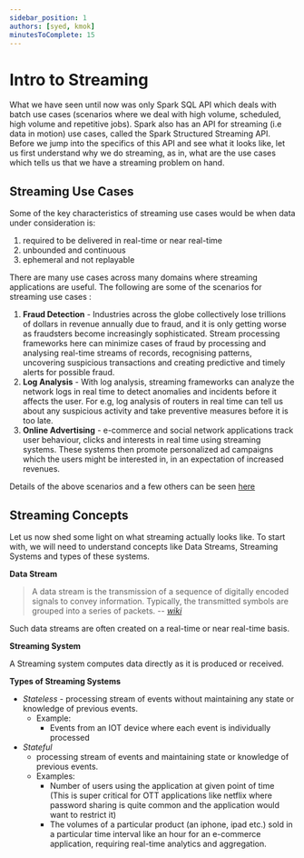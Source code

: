 ```yaml
---
sidebar_position: 1
authors: [syed, kmok]
minutesToComplete: 15
---
```


# Intro to Streaming

What we have seen until now was only Spark SQL API which deals with batch use cases (scenarios where we deal with high volume, scheduled, high volume and repetitive jobs). Spark also has an API for streaming (i.e data in motion) use cases, called the Spark Structured Streaming API. Before we jump into the specifics of this API and see what it looks like, let us first understand why we do streaming, as in, what are the use cases which tells us that we have a streaming problem on hand.

## Streaming Use Cases

Some of the key characteristics of streaming use cases would be when data under consideration is:

1.  required to be delivered in real-time or near real-time
2.  unbounded and continuous
3.  ephemeral and not replayable

There are many use cases across many domains where streaming applications are useful. The following are some of the scenarios for streaming use cases :

1. **Fraud Detection** - Industries across the globe collectively lose trillions of dollars in revenue annually due to fraud, and it is only getting worse as fraudsters become increasingly sophisticated. Stream processing frameworks here can minimize cases of fraud by processing and analysing real-time streams of records, recognising patterns, uncovering suspicious transactions and creating predictive and timely alerts for possible fraud.
2. **Log Analysis** - With log analysis, streaming frameworks can analyze the network logs in real time to detect anomalies and incidents before it affects the user. For e.g, log analysis of routers in real time can tell us about any suspicious activity and take preventive measures before it is too late.
3. **Online Advertising** - e-commerce and social network applications track user behaviour, clicks and interests in real time using streaming systems. These systems then promote personalized ad campaigns which the users might be interested in, in an expectation of increased revenues.

Details of the above scenarios and a few others can be seen [here](https://datastorageasean.com/blogs/5-use-cases-stream-processing-demonstrate-its-business-value-0)

## Streaming Concepts

Let us now shed some light on what streaming actually looks like. To start with, we will need to understand concepts like Data Streams, Streaming Systems and types of these systems.

**Data Stream**

> A data stream is the transmission of a sequence of digitally encoded signals to convey information. Typically, the transmitted symbols are grouped into a series of packets.
> -- <cite>[wiki](https://en.wikipedia.org/wiki/Data_stream)</cite>

Such data streams are often created on a real-time or near real-time basis.

**Streaming System**

A Streaming system computes data directly as it is produced or received.

**Types of Streaming Systems**

* *Stateless* - processing stream of events without maintaining any state or knowledge of previous events. 
  * Example:
    - Events from an IOT device where each event is individually processed 
* *Stateful*
  * processing stream of events and maintaining state or knowledge of previous events. 
  * Examples:
    - Number of users using the application at given point of time (This is super critical for OTT applications like netflix where password sharing is quite common and the application would want to restrict it)
    - The volumes of a particular product (an iphone, ipad etc.) sold in a particular time interval like an hour for an e-commerce application, requiring real-time analytics and aggregation.
